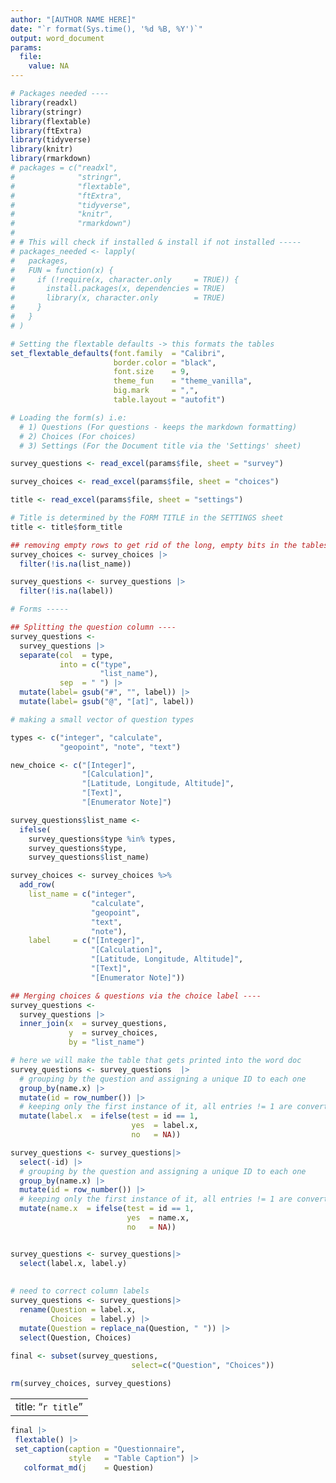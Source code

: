 ---
author: "[AUTHOR NAME HERE]"
date: "`r format(Sys.time(), '%d %B, %Y')`"
output: word_document
params:
  file:
    value: NA
---

```{r setup, include = FALSE}
# Packages needed ----
library(readxl)
library(stringr)
library(flextable)
library(ftExtra)
library(tidyverse)
library(knitr)
library(rmarkdown)
# packages = c("readxl",
#              "stringr",
#              "flextable",
#              "ftExtra",
#              "tidyverse",
#              "knitr",
#              "rmarkdown")
# 
# # This will check if installed & install if not installed -----
# packages_needed <- lapply(
#   packages,
#   FUN = function(x) {
#     if (!require(x, character.only     = TRUE)) {
#       install.packages(x, dependencies = TRUE)
#       library(x, character.only        = TRUE)
#     }
#   }
# )

# Setting the flextable defaults -> this formats the tables
set_flextable_defaults(font.family  = "Calibri",
                       border.color = "black",  
                       font.size    = 9, 
                       theme_fun    = "theme_vanilla",
                       big.mark     = ",", 
                       table.layout = "autofit")

# Loading the form(s) i.e:
  # 1) Questions (For questions - keeps the markdown formatting)
  # 2) Choices (For choices)
  # 3) Settings (For the Document title via the 'Settings' sheet)

survey_questions <- read_excel(params$file, sheet = "survey")

survey_choices <- read_excel(params$file, sheet = "choices")

title <- read_excel(params$file, sheet = "settings")

# Title is determined by the FORM TITLE in the SETTINGS sheet
title <- title$form_title

## removing empty rows to get rid of the long, empty bits in the tables
survey_choices <- survey_choices |>
  filter(!is.na(list_name))

survey_questions <- survey_questions |>
  filter(!is.na(label))

# Forms -----

## Splitting the question column ----
survey_questions <-
  survey_questions |>
  separate(col  = type,
           into = c("type", 
                    "list_name"),
           sep  = " ") |>
  mutate(label= gsub("#", "", label)) |>
  mutate(label= gsub("@", "[at]", label))

# making a small vector of question types

types <- c("integer", "calculate",
           "geopoint", "note", "text")

new_choice <- c("[Integer]",
                "[Calculation]",
                "[Latitude, Longitude, Altitude]",
                "[Text]",
                "[Enumerator Note]")

survey_questions$list_name <-
  ifelse(
    survey_questions$type %in% types,
    survey_questions$type,
    survey_questions$list_name)

survey_choices <- survey_choices %>%
  add_row(
    list_name = c("integer",
                  "calculate",
                  "geopoint",
                  "text",
                  "note"),
    label     = c("[Integer]",
                  "[Calculation]",
                  "[Latitude, Longitude, Altitude]",
                  "[Text]",
                  "[Enumerator Note]"))

## Merging choices & questions via the choice label ----
survey_questions <-
  survey_questions |>
  inner_join(x  = survey_questions,
             y  = survey_choices,
             by = "list_name")

# here we will make the table that gets printed into the word doc
survey_questions <- survey_questions  |>
  # grouping by the question and assigning a unique ID to each one
  group_by(name.x) |>
  mutate(id = row_number()) |>
  # keeping only the first instance of it, all entries != 1 are converted to NA
  mutate(label.x  = ifelse(test = id == 1,
                           yes  = label.x,
                           no   = NA))

survey_questions <- survey_questions|>
  select(-id) |>
  # grouping by the question and assigning a unique ID to each one
  group_by(name.x) |>
  mutate(id = row_number()) |>
  # keeping only the first instance of it, all entries != 1 are converted to NA
  mutate(name.x  = ifelse(test = id == 1,
                          yes  = name.x,
                          no   = NA))


survey_questions <- survey_questions|>
  select(label.x, label.y)
  
  
# need to correct column labels
survey_questions <- survey_questions|>
  rename(Question = label.x,
         Choices  = label.y) |>
  mutate(Question = replace_na(Question, " ")) |>
  select(Question, Choices)
  
final <- subset(survey_questions, 
                           select=c("Question", "Choices"))

rm(survey_choices, survey_questions)
```

---
title: "`r title`"
---

```{r ft.split = TRUE, echo = F,}
final |>
 flextable() |>
 set_caption(caption = "Questionnaire",
             style   = "Table Caption") |>
   colformat_md(j    = Question)
```

